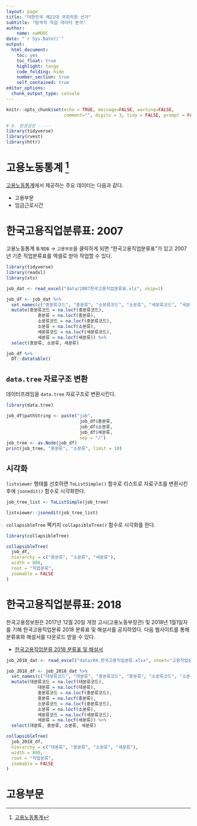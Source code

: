 ```yaml
---
layout: page
title: "대한민국 제21대 국회의원 선거"
subtitle: "탐색적 직업 데이터 분석"
author:
    name: xwMOOC
date: "`r Sys.Date()`"
output:
  html_document: 
    toc: yes
    toc_float: true
    highlight: tango
    code_folding: hide
    number_section: true
    self_contained: true
editor_options: 
  chunk_output_type: console
---
```


```r
knitr::opts_chunk$set(echo = TRUE, message=FALSE, warning=FALSE,
                      comment="", digits = 3, tidy = FALSE, prompt = FALSE, fig.align = 'center')

# 0. 환경설정 -----
library(tidyverse)
library(rvest)
library(httr)

```

# 고용노동통계 [^labor-statistics] {#labor-statistics} 

[^labor-statistics]: [고용노동통계](http://laborstat.moel.go.kr/)

[고용노동통계](http://laborstat.moel.go.kr/)에서 제공하는 주요 데이터는 다음과 같다.

- 고용부문
- 임금근로시간

# 한국고용직업분류표: 2007 {#한국고용직업분류표}

고용노동통계 `통계DB` &rarr; `고용부문`을 클릭하게 되면 "한국고용직업분류표"가 있고 2007년 기준 직업분류표를 엑셀로 받아 작업할 수 있다.

```r
library(tidyverse)
library(readxl)
library(xts)

job_dat <- read_excel("data/2007한국고용직업분류표.xls", skip=1)

job_df <- job_dat %>% 
  set_names(c("중분류코드", "중분류", "소분류코드", "소분류", "세분류코드", "세분류")) %>%   
  mutate(중분류코드 = na.locf(중분류코드),
            중분류 = na.locf(중분류),
            소분류코드 = na.locf(중분류코드),
            소분류 = na.locf(소분류),
            세분류코드 = na.locf(세분류코드),
            세분류 = na.locf(세분류)) %>% 
  select(중분류, 소분류, 세분류)

job_df %>% 
  DT::datatable()
```

## `data.tree` 자료구조 변환 {#data-tree-structure}

데이터프레임을 `data.tree` 자료구조로 변환시킨다. 

```r
library(data.tree)

job_df$pathString <- paste("job", 
                            job_df$중분류, 
                            job_df$소분류, 
                            job_df$세분류, 
                            sep = "/")
job_tree <- as.Node(job_df)
print(job_tree, "중분류", "소분류", limit = 10)
```

## 시각화 {#data-tree-viz}

`listviewer` 형태를 선호하면 `ToListSimple()` 함수로 리스트로 자료구조를 변환시킨 후에 `jsonedit()` 함수로 시각화한다.

```r
job_tree_list <- ToListSimple(job_tree)

listviewer::jsonedit(job_tree_list)
```

`collapsibleTree` 팩키지 `collapsibleTree()` 함수로 시각화를 한다. 

```r
library(collapsibleTree)

collapsibleTree(
  job_df,
  hierarchy = c("중분류", "소분류", "세분류"),
  width = 800,
  root = "직업분류",
  zoomable = FALSE
)
```



# 한국고용직업분류표: 2018 {#한국고용직업분류표2}

한국고용정보원은 2017년 12월 20일 개정 고시(고용노동부장관) 및 2018년 1월1일자를 기해 한국고용직업분류 2018 분류표 및 해설서를 공지하였다. 다음 웹사이트를 통해 분류표와 해설서를 다운로드 받을 수 있다.

- [한국고용직업분류 2018 분류표 및 해설서](https://www.gov.kr/portal/puborgNews/1393082)

```r
job_2018_dat <- read_excel("data/04.한국고용직업분류.xlsx", sheet="고용직업분류 2018", skip=2)

job_2018_df <- job_2018_dat %>% 
  set_names(c("대분류코드", "대분류", "중분류코드", "중분류", "소분류코드", "소분류", "세분류코드", "세분류")) %>%   
  mutate(대분류코드 = na.locf(대분류코드),
            대분류 = na.locf(대분류),
            중분류코드 = na.locf(중분류코드),
            중분류 = na.locf(중분류),
            소분류코드 = na.locf(중분류코드),
            소분류 = na.locf(소분류),
            세분류코드 = na.locf(세분류코드),
            세분류 = na.locf(세분류)) %>% 
  select(대분류, 중분류, 소분류, 세분류)
```


```r
collapsibleTree(
  job_2018_df,
  hierarchy = c("대분류", "중분류", "소분류", "세분류"),
  width = 800,
  root = "직업분류",
  zoomable = FALSE
)
```


# 고용부문 {#고용부문}
